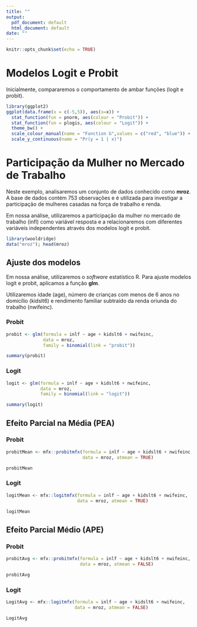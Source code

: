---
title: ""
output:
  pdf_document: default
  html_document: default
date: ""
---

```{r setup, include=FALSE}
knitr::opts_chunk$set(echo = TRUE)
```

# Modelos Logit e Probit

Inicialmente, compararemos o comportamento de ambar funções (logit e probit).

```{r}
library(ggplot2)
ggplot(data.frame(x = c(-5,5)), aes(x=x)) + 
  stat_function(fun = pnorm, aes(colour = "Probit")) + 
  stat_function(fun = plogis, aes(colour = "Logit")) + 
  theme_bw() + 
  scale_colour_manual(name = "Function G",values = c("red", "blue")) +
  scale_y_continuous(name = "Pr(y = 1 | x)")
```


# Participação da Mulher no Mercado de Trabalho

Neste exemplo, analisaremos um conjunto de dados conhecido como **mroz**. A base de dados contém 753 observações e é utilizada para investigar a participação de mulheres casadas na força de trabalho e renda.

Em nossa análise, utilizaremos a participação da mulher no mercado de trabalho (infl) como variável resposta e a relacionaremos com diferentes variáveis independentes através dos modelos logit e probit.

```{r}
library(wooldridge)
data("mroz"); head(mroz)
```

## Ajuste dos modelos

Em nossa análise, utilizaremos o _software_ estatístico R. Para ajuste modelos logit e probit, aplicamos a função **glm**.

Utilizaremos idade (age), número de crianças com menos de 6 anos no domicílio (kidslt6) e rendimento familiar subtraído da renda oriunda do trabalho (nwifeinc).

### Probit

```{r}
probit <- glm(formula = inlf ~ age + kidslt6 + nwifeinc, 
              data = mroz, 
              family = binomial(link = "probit"))

summary(probit)
```

### Logit

```{r}
logit <- glm(formula = inlf ~ age + kidslt6 + nwifeinc, 
             data = mroz, 
             family = binomial(link = "logit"))

summary(logit)
```

## Efeito Parcial na Média (PEA)

### Probit

```{r}
probitMean <- mfx::probitmfx(formula = inlf ~ age + kidslt6 + nwifeinc, 
                             data = mroz, atmean = TRUE)

probitMean
```

### Logit

```{r}
logitMean <- mfx::logitmfx(formula = inlf ~ age + kidslt6 + nwifeinc, 
                           data = mroz, atmean = TRUE)

logitMean
```

## Efeito Parcial Médio (APE)

### Probit

```{r}
probitAvg <- mfx::probitmfx(formula = inlf ~ age + kidslt6 + nwifeinc, 
                            data = mroz, atmean = FALSE)

probitAvg
```

### Logit

```{r}
LogitAvg <- mfx::logitmfx(formula = inlf ~ age + kidslt6 + nwifeinc, 
                          data = mroz, atmean = FALSE)

LogitAvg
```
